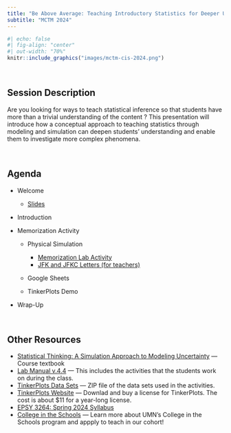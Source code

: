 ```yaml
---
title: "Be Above Average: Teaching Introductory Statistics for Deeper Understanding"
subtitle: "MCTM 2024"
---
```


```r
#| echo: false
#| fig-align: "center"
#| out-width: "70%"
knitr::include_graphics("images/mctm-cis-2024.png")
```

<br />

## Session Description

Are you looking for ways to teach statistical inference so that students have more than a trivial understanding of the content ? This presentation will introduce how a conceptual approach to teaching statistics through modeling and simulation can deepen students' understanding and enable them to investigate more complex phenomena.

<br />

## Agenda

- Welcome

    - [Slides](https://docs.google.com/presentation/d/18ZFXzj3LchJouEmDAt8Tpn9qU7ih6fKDJKxs-dRBh_I/edit?usp=sharing)

- Introduction

- Memorization Activity

    - Physical Simulation
        + [Memorization Lab Activity](files/memorization-activity.pdf)
        + [JFK and JFKC Letters (for teachers)](files/jfk-jfkc-letters.pdf)
    
    - Google Sheets
    
    - TinkerPlots Demo

- Wrap-Up

<br />

## Other Resources

-   [Statistical Thinking: A Simulation Approach to Modeling Uncertainty](https://zief0002.github.io/statistical-thinking/) --- Course textbook
-   [Lab Manual v.4.4](https://github.com/zief0002/statistical-thinking/blob/master/statistical-thinking-v4_4.pdf?raw=true) --- This includes the activities that the students work on during the class.
-   [TinkerPlots Data Sets](https://github.com/zief0002/statistical-thinking/blob/master/tp3-data.zip?raw=true) --- ZIP file of the data sets used in the activities.
-   [TinkerPlots Website](http://www.tinkerplots.com/) --- Downlad and buy a license for TinkerPlots. The cost is about \$11 for a year-long license.
-   [EPSY 3264: Spring 2024 Syllabus](https://zief0002.github.io/sesame-street/)
-   [College in the Schools](http://cce.umn.edu/college-in-the-schools) --- Learn more about UMN's College in the Schools program and appply to teach in our cohort!
